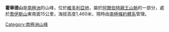 {{unreferenced|time=2013-10-27T06:49:23+00:00}}
{{coord|75|40|S|161|16|E|display=title}}

'''霍華德山'''是[[南極洲|南極洲]]的山峰，位於[[維多利亞地|維多利亞地]]，屬於[[阿爾伯特親王山脈|阿爾伯特親王山脈]]的一部分，處於[[喬伊斯山|喬伊斯山]]東南面15公里，海拔高度1,460米，現時由[[南極條約體系|南極條約體系]]管理。

{{Antarctica-geo-stub}}
[[Category:南極洲山峰|Category:南極洲山峰]]